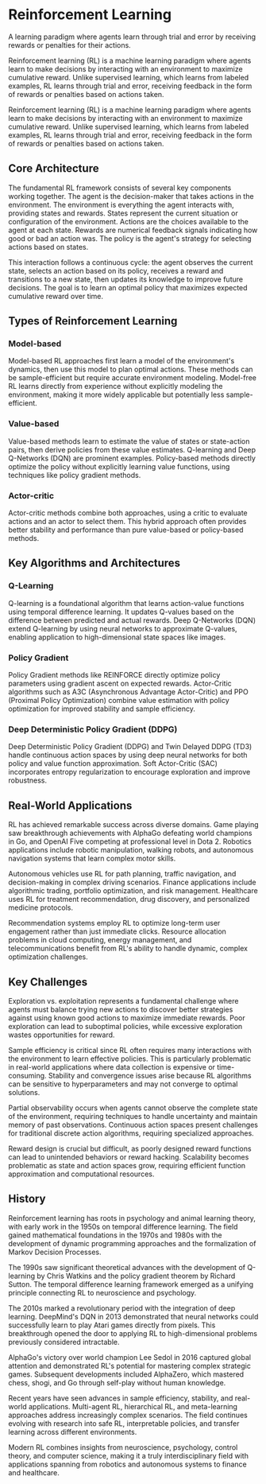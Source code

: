 # Reinforcement Learning

A learning paradigm where agents learn through trial and error by receiving rewards or penalties for their actions.

Reinforcement learning (RL) is a machine learning paradigm where agents learn to make decisions by interacting with an environment to maximize cumulative reward. Unlike supervised learning, which learns from labeled examples, RL learns through trial and error, receiving feedback in the form of rewards or penalties based on actions taken.

Reinforcement learning (RL) is a machine learning paradigm where agents learn to make decisions by interacting with an environment to maximize cumulative reward. Unlike supervised learning, which learns from labeled examples, RL learns through trial and error, receiving feedback in the form of rewards or penalties based on actions taken.

## Core Architecture
The fundamental RL framework consists of several key components working together. The agent is the decision-maker that takes actions in the environment. The environment is everything the agent interacts with, providing states and rewards. States represent the current situation or configuration of the environment. Actions are the choices available to the agent at each state. Rewards are numerical feedback signals indicating how good or bad an action was. The policy is the agent's strategy for selecting actions based on states.

This interaction follows a continuous cycle: the agent observes the current state, selects an action based on its policy, receives a reward and transitions to a new state, then updates its knowledge to improve future decisions. The goal is to learn an optimal policy that maximizes expected cumulative reward over time.

## Types of Reinforcement Learning

### Model-based
Model-based RL approaches first learn a model of the environment's dynamics, then use this model to plan optimal actions. These methods can be sample-efficient but require accurate environment modeling. Model-free RL learns directly from experience without explicitly modeling the environment, making it more widely applicable but potentially less sample-efficient.

### Value-based
Value-based methods learn to estimate the value of states or state-action pairs, then derive policies from these value estimates. Q-learning and Deep Q-Networks (DQN) are prominent examples. Policy-based methods directly optimize the policy without explicitly learning value functions, using techniques like policy gradient methods.

### Actor-critic
Actor-critic methods combine both approaches, using a critic to evaluate actions and an actor to select them. This hybrid approach often provides better stability and performance than pure value-based or policy-based methods.

## Key Algorithms and Architectures

### Q-Learning
Q-learning is a foundational algorithm that learns action-value functions using temporal difference learning. It updates Q-values based on the difference between predicted and actual rewards. Deep Q-Networks (DQN) extend Q-learning by using neural networks to approximate Q-values, enabling application to high-dimensional state spaces like images.

### Policy Gradient
Policy Gradient methods like REINFORCE directly optimize policy parameters using gradient ascent on expected rewards. Actor-Critic algorithms such as A3C (Asynchronous Advantage Actor-Critic) and PPO (Proximal Policy Optimization) combine value estimation with policy optimization for improved stability and sample efficiency.

### Deep Deterministic Policy Gradient (DDPG)
Deep Deterministic Policy Gradient (DDPG) and Twin Delayed DDPG (TD3) handle continuous action spaces by using deep neural networks for both policy and value function approximation. Soft Actor-Critic (SAC) incorporates entropy regularization to encourage exploration and improve robustness.

## Real-World Applications
RL has achieved remarkable success across diverse domains. Game playing saw breakthrough achievements with AlphaGo defeating world champions in Go, and OpenAI Five competing at professional level in Dota 2. Robotics applications include robotic manipulation, walking robots, and autonomous navigation systems that learn complex motor skills.

Autonomous vehicles use RL for path planning, traffic navigation, and decision-making in complex driving scenarios. Finance applications include algorithmic trading, portfolio optimization, and risk management. Healthcare uses RL for treatment recommendation, drug discovery, and personalized medicine protocols.

Recommendation systems employ RL to optimize long-term user engagement rather than just immediate clicks. Resource allocation problems in cloud computing, energy management, and telecommunications benefit from RL's ability to handle dynamic, complex optimization challenges.

## Key Challenges

Exploration vs. exploitation represents a fundamental challenge where agents must balance trying new actions to discover better strategies against using known good actions to maximize immediate rewards. Poor exploration can lead to suboptimal policies, while excessive exploration wastes opportunities for reward.

Sample efficiency is critical since RL often requires many interactions with the environment to learn effective policies. This is particularly problematic in real-world applications where data collection is expensive or time-consuming. Stability and convergence issues arise because RL algorithms can be sensitive to hyperparameters and may not converge to optimal solutions.

Partial observability occurs when agents cannot observe the complete state of the environment, requiring techniques to handle uncertainty and maintain memory of past observations. Continuous action spaces present challenges for traditional discrete action algorithms, requiring specialized approaches.

Reward design is crucial but difficult, as poorly designed reward functions can lead to unintended behaviors or reward hacking. Scalability becomes problematic as state and action spaces grow, requiring efficient function approximation and computational resources.

## History

Reinforcement learning has roots in psychology and animal learning theory, with early work in the 1950s on temporal difference learning. The field gained mathematical foundations in the 1970s and 1980s with the development of dynamic programming approaches and the formalization of Markov Decision Processes.

The 1990s saw significant theoretical advances with the development of Q-learning by Chris Watkins and the policy gradient theorem by Richard Sutton. The temporal difference learning framework emerged as a unifying principle connecting RL to neuroscience and psychology.

The 2010s marked a revolutionary period with the integration of deep learning. DeepMind's DQN in 2013 demonstrated that neural networks could successfully learn to play Atari games directly from pixels. This breakthrough opened the door to applying RL to high-dimensional problems previously considered intractable.

AlphaGo's victory over world champion Lee Sedol in 2016 captured global attention and demonstrated RL's potential for mastering complex strategic games. Subsequent developments included AlphaZero, which mastered chess, shogi, and Go through self-play without human knowledge.

Recent years have seen advances in sample efficiency, stability, and real-world applications. Multi-agent RL, hierarchical RL, and meta-learning approaches address increasingly complex scenarios. The field continues evolving with research into safe RL, interpretable policies, and transfer learning across different environments.

Modern RL combines insights from neuroscience, psychology, control theory, and computer science, making it a truly interdisciplinary field with applications spanning from robotics and autonomous systems to finance and healthcare.







